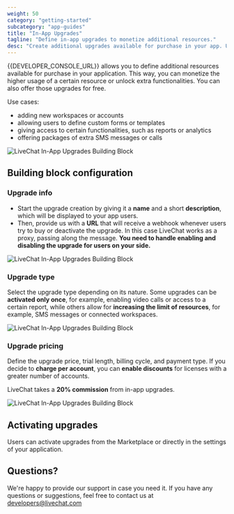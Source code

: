```yaml
---
weight: 50
category: "getting-started"
subcategory: "app-guides"
title: "In-App Upgrades"
tagline: "Define in-app upgrades to monetize additional resources."
desc: "Create additional upgrades available for purchase in your app. Use them to monetize the usage of resources or to unlock extra functionalities in your integration."
---
```


{{DEVELOPER_CONSOLE_URL}} allows you to define additional resources available for purchase in your application. This way, you can monetize the higher usage of a certain resource or unlock extra functionalities. You can also offer those upgrades for free.

Use cases:

- adding new workspaces or accounts
- allowing users to define custom forms or templates
- giving access to certain functionalities, such as reports or analytics 
- offering packages of extra SMS messages or calls 

<div style="max-width: 450px">
  <img src="./in-app-upgrades-livechat.png" alt="LiveChat In-App Upgrades Building Block" />
</div>

## Building block configuration

### Upgrade info

- Start the upgrade creation by giving it a **name** and a short **description**, which will be displayed to your app users.
- Then, provide us with a **URL** that will receive a webhook whenever users try to buy or deactivate the upgrade. In this case LiveChat works as a proxy, passing along the message. **You need to handle enabling and disabling the upgrade for users on your side.**

<div style="max-width: 400px">
  <img src="./upgrade-info.png" alt="LiveChat In-App Upgrades Building Block" />
</div>

### Upgrade type

 Select the upgrade type depending on its nature. Some upgrades can be **activated only once**, for example, enabling video calls or access to a certain report, while others allow for **increasing the limit of resources**, for example, SMS messages or connected workspaces.

<div style="max-width: 400px">
  <img src="./livechat-upgrade-types.png" alt="LiveChat In-App Upgrades Building Block" />
</div>

### Upgrade pricing

Define the upgrade price, trial length, billing cycle, and payment type. If you decide to **charge per account**, you can **enable discounts** for licenses with a greater number of accounts.

LiveChat takes a **20% commission** from in-app upgrades.

<div style="max-width: 400px">
  <img src="./upgrade-pricing.png" alt="LiveChat In-App Upgrades Building Block" />
</div>

## Activating upgrades

Users can activate upgrades from the Marketplace or directly in the settings of your application.

## Questions?

We're happy to provide our support in case you need it. If you have any questions or suggestions, feel free to contact us at [developers@livechat.com](mailto:developers@livechat.com)
